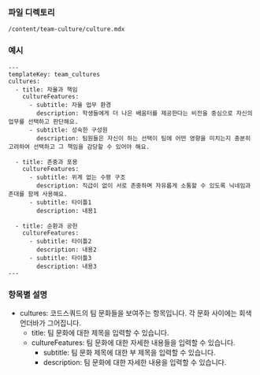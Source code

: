 <!-- Custom-MDX-Documentation.mdx -->

### 파일 디렉토리

`/content/team-culture/culture.mdx`

### 예시

```
---
templateKey: team_cultures
cultures:
  - title: 자율과 책임
    cultureFeatures:
      - subtitle: 자율 업무 환경
        description: 학생들에게 더 나은 배움터를 제공한다는 비전을 중심으로 자신의 업무를 선택하고 판단해요.
      - subtitle: 성숙한 구성원
        description: 팀원들은 자신이 하는 선택이 팀에 어떤 영향을 미치는지 충분히 고려하여 선택하고 그 책임을 감당할 수 있어야 해요.

  - title: 존중과 포용
    cultureFeatures:
      - subtitle: 위계 없는 수평 구조
        description: 직급이 없이 서로 존중하며 자유롭게 소통할 수 있도록 닉네임과 존대를 함께 사용해요.
      - subtitle: 타이틀1
        description: 내용1

  - title: 순환과 공헌
    cultureFeatures:
      - subtitle: 타이틀2
        description: 내용2
      - subtitle: 타이틀3
        description: 내용3
---
```

### 항목별 설명

- cultures: 코드스쿼드의 팀 문화들을 보여주는 항목입니다. 각 문화 사이에는 회색 언더바가 그어집니다.
  - title: 팀 문화에 대한 제목을 입력할 수 있습니다.
  - cultureFeatures: 팀 문화에 대한 자세한 내용들을 입력할 수 있습니다.
    - subtitle: 팀 문화 제목에 대한 부 제목을 입력할 수 있습니다.
    - description: 팀 문화에 대한 자세한 내용을 입력할 수 있습니다.
